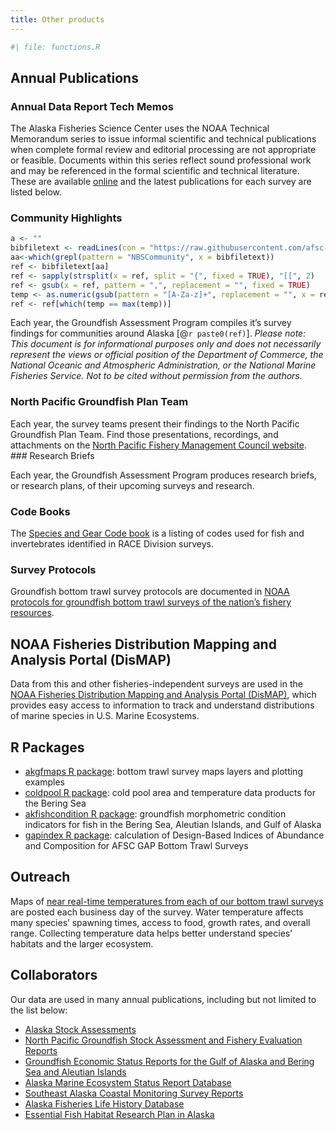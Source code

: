 ```yaml
---
title: Other products
---
```


```r
#| file: functions.R
```

## Annual Publications

### Annual Data Report Tech Memos

The Alaska Fisheries Science Center uses the NOAA Technical Memorandum series to issue informal scientific and technical publications when complete formal review and editorial processing are not appropriate or feasible. Documents within this series reflect sound professional work and may be referenced in the formal scientific and technical literature. These are available [online](https://repository.library.noaa.gov/) and the latest publications for each survey are listed below. 

### Community Highlights

```r
a <- ""
bibfiletext <- readLines(con = "https://raw.githubusercontent.com/afsc-gap-products/citations/main/cite/bibliography.bib")
aa<-which(grepl(pattern = "NBSCommunity", x = bibfiletext))
ref <- bibfiletext[aa]
ref <- sapply(strsplit(x = ref, split = "{", fixed = TRUE), "[[", 2)
ref <- gsub(x = ref, pattern = ",", replacement = "", fixed = TRUE)
temp <- as.numeric(gsub(pattern = "[A-Za-z]+", replacement = "", x = ref))
ref <- ref[which(temp == max(temp))]
```

Each year, the Groundfish Assessment Program compiles it’s survey findings for communities around Alaska [@`r paste0(ref)`]. *Please note: This document is for informational purposes only and does not necessarily represent the views or official position of the Department of Commerce, the National Oceanic and Atmospheric Administration, or the National Marine Fisheries Service. Not to be cited without permission from the authors. *

### North Pacific Groundfish Plan Team

Each year, the survey teams present their findings to the North Pacific Groundfish Plan Team. Find those presentations, recordings, and attachments on the [North Pacific Fishery Management Council website](https://www.npfmc.org/about-the-council/plan-teams/bsai-and-goa-groundfish/). 
### Research Briefs

Each year, the Groundfish Assessment Program produces research briefs, or research plans, of their upcoming surveys and research. 

### Code Books

The [Species and Gear Code book](https://www.fisheries.noaa.gov/resource/document/groundfish-survey-species-code-manual-and-data-codes-manual) is a listing of codes used for fish and invertebrates identified in RACE Division surveys. 

### Survey Protocols

Groundfish bottom trawl survey protocols are documented in [NOAA protocols for groundfish bottom trawl surveys of the nation’s fishery resources](https://repository.library.noaa.gov/view/noaa/12855). 

## NOAA Fisheries Distribution Mapping and Analysis Portal (DisMAP)

Data from this and other fisheries-independent surveys are used in the [NOAA Fisheries Distribution Mapping and Analysis Portal (DisMAP)](https://apps-st.fisheries.noaa.gov/dismap/), which provides easy access to information to track and understand distributions of marine species in U.S. Marine Ecosystems.

## R Packages

- [akgfmaps R package](https://github.com/afsc-gap-products/akgfmaps): bottom trawl survey maps layers and plotting examples
- [coldpool R package](https://github.com/afsc-gap-products/coldpool): cold pool area and temperature data products for the Bering Sea
- [akfishcondition R package](https://github.com/afsc-gap-products/akfishcondition): groundfish morphometric condition indicators for fish in the Bering Sea, Aleutian Islands, and Gulf of Alaska
- [gapindex R package](https://github.com/afsc-gap-products/gapindex): calculation of Design-Based Indices of Abundance and Composition for AFSC GAP Bottom Trawl Surveys

## Outreach

Maps of [near real-time temperatures from each of our bottom trawl surveys](https://www.fisheries.noaa.gov/alaska/science-data/bottom-trawl-survey-temperature-maps) are posted each business day of the survey. Water temperature affects many species' spawning times, access to food, growth rates, and overall range. Collecting temperature data helps better understand species’ habitats and the larger ecosystem.


## Collaborators

Our data are used in many annual publications, including but not limited to the list below: 

- [Alaska Stock Assessments](https://www.fisheries.noaa.gov/alaska/population-assessments/alaska-stock-assessments)
- [North Pacific Groundfish Stock Assessment and Fishery Evaluation Reports](https://www.fisheries.noaa.gov/alaska/population-assessments/north-pacific-groundfish-stock-assessment-and-fishery-evaluation)
- [Groundfish Economic Status Reports for the Gulf of Alaska and Bering Sea and Aleutian Islands](https://www.fisheries.noaa.gov/alaska/commercial-fishing/groundfish-economic-status-reports-gulf-alaska-and-bering-sea-and-aleutian-islands)
- [Alaska Marine Ecosystem Status Report Database](https://www.fisheries.noaa.gov/resource/data/alaska-marine-ecosystem-status-report-archive)
- [Southeast Alaska Coastal Monitoring Survey Reports](https://www.fisheries.noaa.gov/alaska/commercial-fishing/southeast-alaska-coastal-monitoring-survey-reports)
- [Alaska Fisheries Life History Database](https://www.fisheries.noaa.gov/resource/data/alaska-fisheries-life-history-database)
- [Essential Fish Habitat Research Plan in Alaska](https://www.fisheries.noaa.gov/alaska/habitat-conservation/essential-fish-habitat-research-plan-alaska)
